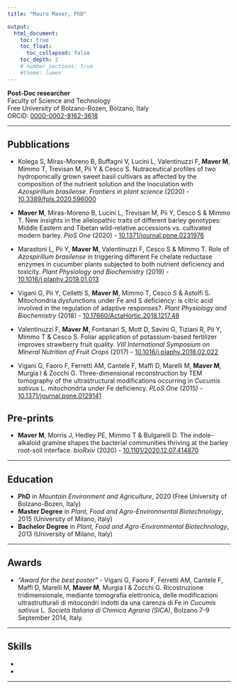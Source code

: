 ```yaml
---
title: "Mauro Maver, PhD"

output: 
  html_document:
    toc: true
    toc_float:
      toc_collapsed: false
    toc_depth: 2
    # number_sections: true
    #theme: lumen
---   
```


**Post-Doc researcher**  
Faculty of Science and Technology  
Free University of Bolzano-Bozen, Bolzano, Italy  
ORCiD: [0000-0002-8162-3618](https://orcid.org/0000-0002-8162-3618)

---

## Pubblications

- Kolega S, Miras-Moreno B, Buffagni V, Lucini L, Valentinuzzi F, **Maver M**, Mimmo T, Trevisan M, Pii Y & Cesco S. Nutraceutical profiles of two hydroponically grown sweet basil cultivars as affected by the composition of the nutrient solution and the inoculation with *Azospirillum brasilense*. *Frontiers in plant science* (2020) - [10.3389/fpls.2020.596000](https://dx.doi.org/10.3389%2Ffpls.2020.596000)

- **Maver M**, Miras-Moreno B, Lucini L, Trevisan M, Pii Y, Cesco S & Mimmo T. New insights in the allelopathic traits of different barley genotypes: Middle Eastern and Tibetan wild-relative accessions vs. cultivated modern barley. *PloS One* (2020) - [10.1371/journal.pone.0231976](https://doi.org/10.1371/journal.pone.0231976)

- Marastoni L, Pii Y, **Maver M**, Valentinuzzi F, Cesco S & Mimmo T. Role of *Azospirillum brasilense* in triggering different Fe chelate reductase enzymes in cucumber plants subjected to both nutrient deficiency and toxicity. *Plant Physiology and Biochemistry* (2019) - [10.1016/j.plaphy.2019.01.013](https://doi.org/10.1016/j.plaphy.2019.01.013)

- Vigani G, Pii Y, Celletti S, **Maver M**, Mimmo T, Cesco S & Astolfi S. Mitochondria dysfunctions under Fe and S deficiency: is citric acid involved in the regulation of adaptive responses?. *Plant Physiology and Biochemistry* (2018) - [10.17660/ActaHortic.2018.1217.48](https://doi.org/10.17660/ActaHortic.2018.1217.48)

- Valentinuzzi F, **Maver M**, Fontanari S, Mott D, Savini G, Tiziani R, Pii Y, Mimmo T & Cesco S. Foliar application of potassium-based fertilizer improves strawberry fruit quality. *VIII International Symposium on Mineral Nutrition of Fruit Crops* (2017) - [10.1016/j.plaphy.2018.02.022](https://doi.org/10.1016/j.plaphy.2018.02.022)

- Vigani G, Faoro F, Ferretti AM, Cantele F, Maffi D, Marelli M, **Maver M**, Murgia I & Zocchi G. Three-dimensional reconstruction by TEM tomography of the ultrastructural modifications occurring in *Cucumis sativus* L. mitochondria under Fe deficiency. *PLoS One* (2015) - [10.1371/journal.pone.0129141](https://doi.org/10.1371/journal.pone.0129141)

## Pre-prints

- **Maver M**, Morris J, Hedley PE, Mimmo T & Bulgarelli D. The indole-alkaloid gramine shapes the bacterial communities thriving at the barley root-soil interface. *bioRxiv* (2020) - [10.1101/2020.12.07.414870](https://doi.org/10.1101/2020.12.07.414870)

---

## Education

- **PhD** in *Mountain Environment and Agriculture*, 2020 (Free University of Bolzano-Bozen, Italy)
- **Master Degree** in *Plant, Food and Agro-Environmental Biotechnology*, 2015 (University of Milano, Italy)
- **Bachelor Degree** in *Plant, Food and Agro-Environmental Biotechnology*, 2013 (University of Milano, Italy)

---

## Awards

- *"Award for the best poster"* - Vigani G, Faoro F, Ferretti AM, Cantele F, Maffi D, Marelli M, **Maver M**, Murgia I & Zocchi G. Ricostruzione tridimensionale, mediante tomografia elettronica, delle modificazioni ultrastrutturali di mitocondri indotti da una carenza di Fe in *Cucumis sativus* L. *Società Italiana di Chimica Agraria (SICA)*, Bolzano 7-9 September 2014, Italy.

---

## Skills

- 
- 

---